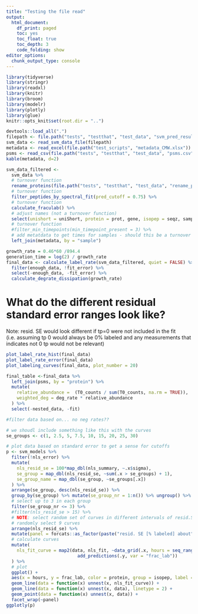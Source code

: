 ```yaml
---
title: "Testing the file read"
output: 
  html_document:
    df_print: paged
    toc: yes
    toc_float: true
    toc_depth: 3
    code_folding: show
editor_options: 
  chunk_output_type: console
---
```


```r
library(tidyverse)
library(stringr)
library(readxl)
library(knitr)
library(broom)
library(modelr)
library(plotly)
library(glue)
knitr::opts_knit$set(root.dir = "..") 
```


```r
devtools::load_all(".")
filepath <- file.path("tests", "testthat", "test_data", "svm_pred_results_0.03gr.csv")
svm_data <- read_svm_data_file(filepath)
metadata <- read_excel(file.path("test_scripts", "metadata_CMW.xlsx"))
psms <- read_csv(file.path("tests", "testthat", "test_data", "psms.csv"))
kable(metadata, d=2)
```



```r
svm_data_filtered <- 
  svm_data %>% 
  # turnover function
  rename_proteins(file.path("tests", "testthat", "test_data", "rename_prot.xlsx")) %>% 
  # turnover function
  filter_peptides_by_spectral_fit(pred_cutoff = 0.75) %>% 
  # turnover function
  calculate_fraculab() %>% 
  # adjust names (not a turnover function)
  select(unishort = uniShort, protein = prot, gene, isopep = seqz, sample, frac_ulab, frac_lab) %>% 
  # turnover function
  #filter_min_timepoints(min_timepoint_present = 3) %>% 
  # add metatdata to get times for samples - should this be a turnover function?
  left_join(metadata, by = "sample")
```

```r
growth_rate = 0.46*60 /894.4 
generation_time = log(2) / growth_rate
final_data <- calculate_label_rate(svm_data_filtered, quiet = FALSE) %>% 
  filter(enough_data, !fit_error) %>% 
  select(-enough_data, -fit_error) %>% 
  calculate_degrate_dissipation(growth_rate)
```



# What do the different residual standard error ranges look like?

Note: resid. SE would look different if tp=0 were not included in the fit (i.e. assuming tp 0 would always be 0% labeled and any measurements that indicates not 0 tp would not be relevant)
```r
plot_label_rate_hist(final_data)
plot_label_rate_error(final_data)
plot_labeling_curves(final_data, plot_number = 20)
```


```r
final_table <-final_data %>% 
  left_join(psms, by = "protein") %>% 
  mutate(
    relative_abundance =  (T0_counts / sum(T0_counts, na.rm = TRUE)),
    weighted_deg = deg_rate * relative_abundance
  ) %>% 
  select(-nested_data, -fit)

#filter data based on... no neg rates??
```


```r
# we shoudl include something like this with the curves
se_groups <- c(1, 2.5, 5, 7.5, 10, 15, 20, 25, 30)

# plot data based on standard error to get a sense for cutoffs
p <- svm_models %>%
  filter(!nls_error) %>%
  mutate(
    nls_resid_se = 100*map_dbl(nls_summary, ~.x$sigma),
    se_group = map_dbl(nls_resid_se, ~sum(.x > se_groups) + 1),
    se_group_name = map_dbl(se_group, ~se_groups[.x])
  ) %>%
  arrange(se_group, desc(nls_resid_se)) %>% 
  group_by(se_group) %>% mutate(se_group_nr = 1:n()) %>% ungroup() %>% 
  # select up to 3 in each group
  filter(se_group_nr <= 3) %>% 
  #filter(nls_resid_se > 15) %>%
  # NOTE: select random set of curves in different intervals of resid.SE
  # randomly select 9 curves
  arrange(nls_resid_se) %>% 
  mutate(panel = forcats::as_factor(paste("resid. SE [% labeled] about", se_group_name))) %>% 
  # calculate curves
  mutate(
    nls_fit_curve = map2(data, nls_fit, ~data_grid(.x, hours = seq_range(hours, 20)) %>%
                           add_predictions(.y, var = "frac_lab"))
  ) %>%
  # plot
  ggplot() +
  aes(x = hours, y = frac_lab, color = protein, group = isopep, label = nls_resid_se) +
  geom_line(data = function(x) unnest(x, nls_fit_curve)) +
  geom_line(data = function(x) unnest(x, data), linetype = 2) +
  geom_point(data = function(x) unnest(x, data)) +
  facet_wrap(~panel)
ggplotly(p)
```

